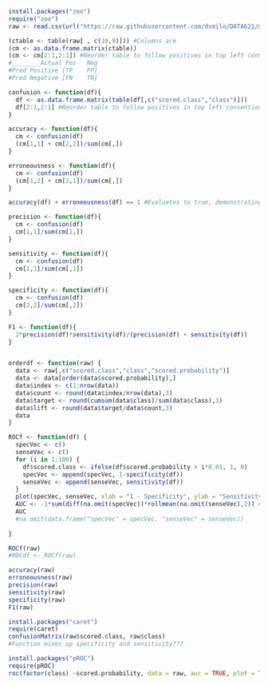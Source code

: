```r
install.packages("zoo")
require("zoo")
raw <- read.csv(url("https://raw.githubusercontent.com/dsmilo/DATA621/master/HW2/Data/classification-output-data.csv"))

(ctable <- table(raw[ , c(10,9)])) #Columns are
(cm <- as.data.frame.matrix(ctable))
(cm <- cm[2:1,2:1]) #Reorder table to follow positives in top left convention, negatives on bottom right. 
#________Actual Pos   Neg
#Pred Positive [TP    FP]
#Pred Negative [FN    TN]

confusion <- function(df){
  df <- as.data.frame.matrix(table(df[,c("scored.class","class")]))
  df[2:1,2:1] #Reorder table to follow positives in top left convention, negatives on bottom right.
}

accuracy <- function(df){
  cm <- confusion(df)
  (cm[1,1] + cm[2,2])/sum(cm[,])
}

erroneousness <- function(df){
  cm <- confusion(df)
  (cm[1,2] + cm[2,1])/sum(cm[,])
}

accuracy(df) + erroneousness(df) == 1 #Evaluates to true, demonstrating that accuracy and the error rate are calculating correctly,

precision <- function(df){
  cm <- confusion(df)
  cm[1,1]/sum(cm[1,])
}

sensitivity <- function(df){
  cm <- confusion(df)
  cm[1,1]/sum(cm[,1])
}

specificity <- function(df){
  cm <- confusion(df)
  cm[2,2]/sum(cm[,2])
}

F1 <- function(df){
  2*precision(df)*sensitivity(df)/(precision(df) + sensitivity(df))
}


orderdf <- function(raw) {
  data <- raw[,c("scored.class","class","scored.probability")]
  data <- data[order(data$scored.probability),]
  data$index <- c(1:nrow(data))
  data$count <- round(data$index/nrow(data),3)
  data$target <- round(cumsum(data$class)/sum(data$class),3)
  data$lift <- round(data$target/data$count,3)
  data
}

ROCf <- function(df) {
  specVec <- c()
  senseVec <- c()
  for (i in 1:100) {
    df$scored.class <- ifelse(df$scored.probability > i*0.01, 1, 0)
    specVec <- append(specVec, 1-specificity(df))
    senseVec <- append(senseVec, sensitivity(df))
  }
  plot(specVec, senseVec, xlab = "1 - Specificity", ylab = "Sensitivity", main = "ROC Chart", col = "blue")
  AUC <- -1*sum(diff(na.omit(specVec))*rollmean(na.omit(senseVec),2)) #Riemann sums integration, rectangles under curve
  AUC
  #na.omit(data.frame("specVec" = specVec, "senseVec" = senseVec))
  
}

ROCf(raw)
#ROCdf <- ROCf(raw)

accuracy(raw)
erroneousness(raw)
precision(raw)
sensitivity(raw)
specificity(raw)
F1(raw)

install.packages("caret")
require(caret)
confusionMatrix(raw$scored.class, raw$class)
#Function mixes up specificity and sensitivity???

install.packages("pROC")
require(pROC)
roc(factor(class) ~scored.probability, data = raw, auc = TRUE, plot = TRUE, smooth =  TRUE)

```
